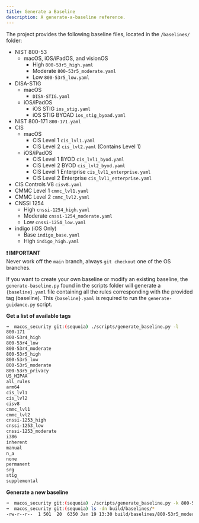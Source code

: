 ```yaml
---
title: Generate a Baseline
description: A generate-a-baseline reference.
---
```


The project provides the following baseline files, located in the `/baselines/` folder:

* NIST 800-53
  * macOS, iOS/iPadOS, and visionOS
    * High `800-53r5_high.yaml`
    * Moderate `800-53r5_moderate.yaml`
    * Low `800-53r5_low.yaml`
* DISA-STIG
  * macOS
    * `DISA-STIG.yaml`
  * iOS/iPadOS
    * iOS STIG `ios_stig.yaml`
    * iOS STIG BYOAD `ios_stig_byoad.yaml`
* NIST 800-171 `800-171.yaml`
* CIS
  * macOS
    * CIS Level 1 `cis_lvl1.yaml`
    * CIS Level 2 `cis_lvl2.yaml` (Contains Level 1)
  * iOS/iPadOS
    * CIS Level 1 BYOD `cis_lvl1_byod.yaml`
    * CIS Level 2 BYOD `cis_lvl2_byod.yaml`
    * CIS Level 1 Enterprise `cis_lvl1_enterprise.yaml`
    * CIS Level 2 Enterprise `cis_lvl1_enterprise.yaml`
* CIS Controls V8 `cisv8.yaml`
* CMMC Level 1 `cmmc_lvl1.yaml` 
* CMMC Level 2 `cmmc_lvl2.yaml` 
* CNSSI 1254
  * High `cnssi-1254_high.yaml` 
  * Moderate `cnssi-1254_moderate.yaml`
  * Low `cnssi-1254_low.yaml`
* indigo (iOS Only)
  * Base `indigo_base.yaml`
  * High `indigo_high.yaml`

**❗ IMPORTANT**\
Never work off the `main` branch, always `git checkout` one of the OS branches.

If you want to create your own baseline or modify an existing baseline, the `generate-baseline.py` found in the scripts folder will generate a `{baseline}.yaml` file containing all the rules corresponding with the provided tag (baseline). This `{baseline}.yaml` is required to run the `generate-guidance.py` script. 

**Get a list of available tags**

```bash
➜  macos_security git:(sequoia) ./scripts/generate_baseline.py -l
800-171
800-53r4_high
800-53r4_low
800-53r4_moderate
800-53r5_high
800-53r5_low
800-53r5_moderate
800-53r5_privacy
US_HIPAA
all_rules
arm64
cis_lvl1
cis_lvl2
cisv8
cmmc_lvl1
cmmc_lvl2
cnssi-1253_high
cnssi-1253_low
cnssi-1253_moderate
i386
inherent
manual
n_a
none
permanent
srg
stig
supplemental
```

**Generate a new baseline**

```bash
➜  macos_security git:(sequoia) ./scripts/generate_baseline.py -k 800-53r5_moderate
➜  macos_security git:(sequoia) ls -dn build/baselines/*
-rw-r--r--  1 501  20  6350 Jan 19 13:30 build/baselines/800-53r5_moderate.yaml
```
